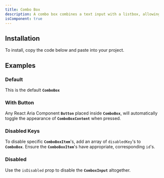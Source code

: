 ```yaml
---
title: Combo Box
description: A combo box combines a text input with a listbox, allowing users to filter a list of options to items matching a query.
isComponent: true
---
```


## Installation

To install, copy the code below and paste into your project.

<ComponentSource src="../../packages/ui/src/combobox.tsx" />

## Examples

### Default

This is the default **`ComboBox`**

<ComponentExample name="combobox" story="default" />

### With Button

Any React Aria Component **`Button`** placed inside **`ComboBox`**, will automatically toggle the appearance of **`ComboBoxContent`** when pressed.

<ComponentExample name="combobox" story="with-button" />

### Disabled Keys

To disable specific **`ComboBoxItem`**'s, add an array of `disabledKey`'s to **`ComboBox`**. Ensure the **`ComboBoxItem`**'s have appropriate, corresponding `id`'s.

<ComponentExample name="combobox" story="disabled-keys" />

### Disabled

Use the `isDisabled` prop to disable the **`ComboxInput`** altogether.

<ComponentExample name="combobox" story="disabled" />
